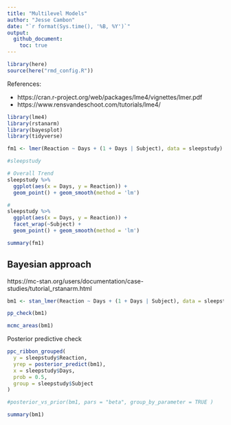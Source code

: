 ```yaml
---
title: "Multilevel Models"
author: "Jesse Cambon"
date: "`r format(Sys.time(), '%B, %Y')`"
output:
  github_document:
    toc: true
---
```


```r
library(here)
source(here("rmd_config.R"))
```

References:

- https://cran.r-project.org/web/packages/lme4/vignettes/lmer.pdf
- https://www.rensvandeschoot.com/tutorials/lme4/


```r
library(lme4)
library(rstanarm)
library(bayesplot)
library(tidyverse)
```


```r
fm1 <- lmer(Reaction ~ Days + (1 + Days | Subject), data = sleepstudy)
```

```r
#sleepstudy
```
```r
# Overall Trend
sleepstudy %>%
  ggplot(aes(x = Days, y = Reaction)) +
  geom_point() + geom_smooth(method = 'lm')

#
sleepstudy %>%
  ggplot(aes(x = Days, y = Reaction)) +
  facet_wrap(~Subject) +
  geom_point() + geom_smooth(method = 'lm')
```



```r
summary(fm1)
```

## Bayesian approach

https://mc-stan.org/users/documentation/case-studies/tutorial_rstanarm.html

```r
bm1 <- stan_lmer(Reaction ~ Days + (1 + Days | Subject), data = sleepstudy)
```

```r
pp_check(bm1)
```



```r
mcmc_areas(bm1)
```

Posterior predictive check

```r
ppc_ribbon_grouped(
  y = sleepstudy$Reaction,
  yrep = posterior_predict(bm1),
  x = sleepstudy$Days,
  prob = 0.5,
  group = sleepstudy$Subject
) 
```


```r
#posterior_vs_prior(bm1, pars = "beta", group_by_parameter = TRUE )
```

```r
summary(bm1)
```

